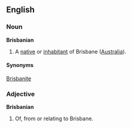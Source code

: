 ==English==
===Noun===
'''Brisbanian'''
#A [[native]] or [[inhabitant]] of Brisbane ([[Australia]]).
====Synonyms====
[[Brisbanite]]

===Adjective===
'''Brisbanian'''
#Of, from or relating to Brisbane.